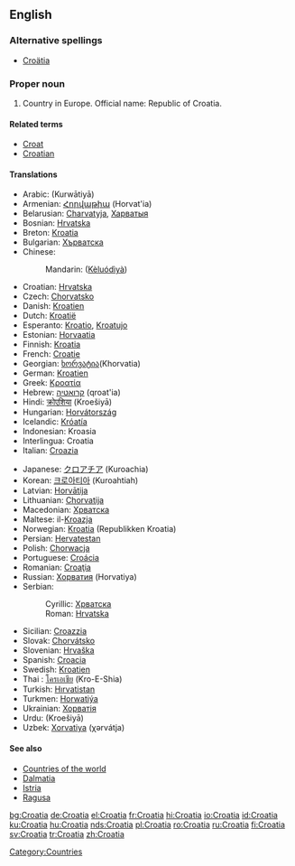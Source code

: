 ==English==
{{wikipedia}}
===Alternative spellings===
*[[Croätia]]

===Proper noun===
{{en-proper noun}}

# Country in Europe. Official name: Republic of Croatia.

====Related terms====
*[[Croat]]
*[[Croatian]]

====Translations====
{{top}}
*Arabic: {{ARchar|[[كرواتيا]]}} (Kurwātiyā)
*Armenian: [[Հորվաթիա]] (Horvat'ia)
*Belarusian: [[Charvatyja]], [[Харватыя]] 
*Bosnian: [[Hrvatska#Bosnian|Hrvatska]] {{f}}
*Breton: [[Kroatia]]
*Bulgarian: [[Хърватска]] {{f}}
*Chinese:
*:Mandarin: {{zh-ts|剋羅地亞|克罗地亚}} ([[Kèluódìyà]])
*Croatian: [[Hrvatska#Croatian|Hrvatska]] {{f}}
*Czech: [[Chorvatsko]]
*Danish: [[Kroatien]]
*Dutch: [[Kroatië]]
*Esperanto: [[Kroatio]], [[Kroatujo]]
*Estonian: [[Horvaatia]]
*Finnish: [[Kroatia]]
*French: [[Croatie]]
*Georgian: [[ხორვატია]](Khorvatia)
*German: [[Kroatien]]
*Greek: [[Κροατία]]
*Hebrew: [[קרואטיה]] (qroat'ia)
*Hindi: [[क्रोएशिया]] (Kroešiyā)
*Hungarian: [[Horvátország]]
*Icelandic: [[Króatía]] {{f}}
*Indonesian: Kroasia
*Interlingua: Croatia
*Italian: [[Croazia]]
{{mid}}
*Japanese: [[クロアチア]] (Kuroachia)
*Korean: [[크로아티아]] (Kuroahtiah)
*Latvian: [[Horvātija]]
*Lithuanian: [[Kroatija|Chorvatija]]
*Macedonian: [[Хрватска#Macedonia|Хрватска]] {{f}}
*Maltese: il-[[Kroazja]]
*Norwegian: [[Kroatia]] (Republikken Kroatia)
*Persian: [[Hervatestan]]
*Polish: [[Chorwacja]]
*Portuguese: [[Croácia]]
*Romanian: [[Croaţia]] {{f}}
*Russian: [[Хорватия]] (Horvatiya)
*Serbian:
*:Cyrillic: [[Хрватска#Serbian|Хрватска]] {{f}}
*:Roman: [[Hrvatska#Serbian|Hrvatska]] {{f}}
*Sicilian: [[Croazzia]] {{f}}
*Slovak: [[Chorvátsko]]
*Slovenian: [[Hrvaška]] {{f}}
*Spanish: [[Croacia]]
*Swedish: [[Kroatien]]
*Thai : [[โครเอเชีย]] (Kro-E-Shia)
*Turkish: [[Hırvatistan]]
*Turkmen: [[Horwatiýa]]
*Ukrainian: [[Хорватія]]
*Urdu: {{URchar|[[کرویشیا]]}} (Kroešiyā)
*Uzbek: [[Xorvatiya]] (χərvátja)
{{bottom}}

====See also====
*[[Countries of the world]]
*[[Dalmatia]]
*[[Istria]]
*[[Ragusa]]

[[Category:Countries]]

[[bg:Croatia]]
[[de:Croatia]]
[[el:Croatia]]
[[fr:Croatia]]
[[hi:Croatia]]
[[io:Croatia]]
[[id:Croatia]]
[[ku:Croatia]]
[[hu:Croatia]]
[[nds:Croatia]]
[[pl:Croatia]]
[[ro:Croatia]]
[[ru:Croatia]]
[[fi:Croatia]]
[[sv:Croatia]]
[[tr:Croatia]]
[[zh:Croatia]]